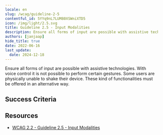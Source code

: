 ```yaml
---
locale: en
slug: /wcag/guideline-2-5
contentful_id: 5YYq9nL7LUM80XSWniXTD5
icon: /img/light/2.5.svg
title: Guideline 2.5 - Input Modalities
description: Ensure all forms of input are possible with assistive technologies. With voice control it is not possible to perform certain gestures. Some users are physically unable to shake their device. These kind of functionalities must be offered in an alternative way.
authors: [janjaap]
hide_title: true
date: 2022-06-16
last_update:
  date: 2024-12-18
---
```


<Hero
  title="Input Modalities"
  image="/img/light/2.5.svg"
  alt="WCAG 2.5 icon"
  prefix="Guideline 2.5"
/>

Ensure all forms of input are possible with assistive technologies. With voice control it is not possible to perform certain gestures. Some users are physically unable to shake their device. These kind of functionalities must be offered in an alternative way.

## Success Criteria

<LinkList title="Success Criteria" isHighlighted={true}>
  <LinkListItem
    url="/en/guidelines/wcag/success-criterion-2-5-1"
    title="Success Criterion 2.5.1 - Pointer Gestures"
    label="Pointer Gestures"
    description="Ensure an alternative is provided for all gesture-triggered actions."
    image="/img/light/2.5.1.svg"
    alt="WCAG 2.5.1 icon"
  />
  <LinkListItem
    url="/en/guidelines/wcag/success-criterion-2-5-2"
    title="Success Criterion 2.5.2 - Pointer Cancellation"
    label="Pointer Cancellation"
    description="Ensure it is possible to cancel touches."
    image="/img/light/2.5.2.svg"
    alt="WCAG 2.5.2 icon"
  />
  <LinkListItem
    url="/en/guidelines/wcag/success-criterion-2-5-3"
    title="Success Criterion 2.5.3 - Label in Name"
    label="Label in Name"
    description="Ensure the technical name of elements contain the visual name."
    image="/img/light/2.5.3.svg"
    alt="WCAG 2.5.3 icon"
  />
  <LinkListItem
    url="/en/guidelines/wcag/success-criterion-2-5-4"
    title="Success Criterion 2.5.4 - Motion Actuation"
    label="Motion Actuation"
    description="Ensure an alternative is provided for motion-triggered actions and make it possible to disable them."
    image="/img/light/2.5.4.svg"
    alt="WCAG 2.5.4 icon"
  />
  <LinkListItem
    url="/en/guidelines/wcag/success-criterion-2-5-5"
    title="Success Criterion 2.5.5 - Target Size (Enhanced)"
    label="Target Size (Enhanced)"
    description="Ensure targets are large so they can be activated easily. Users with severe physical impairments cannot activate medium-sized targets. The minimum size is 44x44 pixels."
    image="/img/light/2.5.5.svg"
    alt="WCAG 2.5.5 icon"
  />
  <LinkListItem
    url="/en/guidelines/wcag/success-criterion-2-5-6"
    title="Success Criterion 2.5.6 - Concurrent Input Mechanisms"
    label="Concurrent Input Mechanisms"
    description="Web content does not restrict use of input modalities available on a platform except where the restriction is essential, required to ensure the security of the content, or required to respect user settings."
    image="/img/light/2.5.6.svg"
    alt="WCAG 2.5.6 icon"
  />
  <LinkListItem
    url="/en/guidelines/wcag/success-criterion-2-5-7"
    title="Success Criterion 2.5.7 - Dragging Movements"
    label="Dragging Movements"
    description="Ensure dragging movements have a single-pointer alternative with equivalent functionality, such as tapping or long pressing."
    image="/img/light/2.5.7.svg"
    alt="WCAG 2.5.7 icon"
  />
  <LinkListItem
    url="/en/guidelines/wcag/success-criterion-2-5-8"
    title="Success Criterion 2.5.8 - Target Size (Minimum)"
    label="Target Size (Minimum)"
    description="Ensure targets are large enough and have sufficient spacing to allow users to activate them easily."
    image="/img/light/2.5.8.svg"
    alt="WCAG 2.5.8 icon"
  />
</LinkList>

## Resources

- [WCAG 2.2 - Guideline 2.5 - Input Modalities](https://www.w3.org/TR/WCAG22/#input-modalities)
